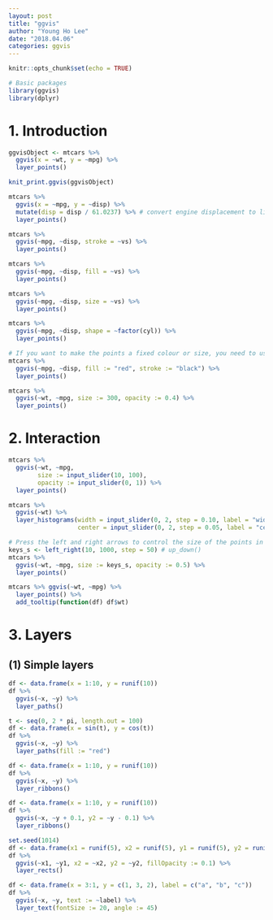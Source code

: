 ```yaml
---
layout: post
title: "ggvis"
author: "Young Ho Lee"
date: "2018.04.06"
categories: ggvis
---
```


```r
knitr::opts_chunk$set(echo = TRUE)
```

```r
# Basic packages
library(ggvis)
library(dplyr)
```

# 1. Introduction
```r
ggvisObject <- mtcars %>%
  ggvis(x = ~wt, y = ~mpg) %>%
  layer_points()

knit_print.ggvis(ggvisObject)
```

```r
mtcars %>%
  ggvis(x = ~mpg, y = ~disp) %>%
  mutate(disp = disp / 61.0237) %>% # convert engine displacement to litres
  layer_points()
```

```r
mtcars %>%
  ggvis(~mpg, ~disp, stroke = ~vs) %>%
  layer_points()
```

```r
mtcars %>%
  ggvis(~mpg, ~disp, fill = ~vs) %>%
  layer_points()
```

```r
mtcars %>%
  ggvis(~mpg, ~disp, size = ~vs) %>%
  layer_points()
```

```r
mtcars %>%
  ggvis(~mpg, ~disp, shape = ~factor(cyl)) %>%
  layer_points()
```

```r
# If you want to make the points a fixed colour or size, you need to use :=
mtcars %>% 
  ggvis(~mpg, ~disp, fill := "red", stroke := "black") %>%
  layer_points()
```

```r
mtcars %>%
  ggvis(~wt, ~mpg, size := 300, opacity := 0.4) %>%
  layer_points()
```

# 2. Interaction
```r
mtcars %>%
  ggvis(~wt, ~mpg,
        size := input_slider(10, 100),
        opacity := input_slider(0, 1)) %>%
  layer_points()
```

```r
mtcars %>%
  ggvis(~wt) %>%
  layer_histograms(width = input_slider(0, 2, step = 0.10, label = "width"),
                   center = input_slider(0, 2, step = 0.05, label = "center")c)
```

```r
# Press the left and right arrows to control the size of the points in the next example.
keys_s <- left_right(10, 1000, step = 50) # up_down()
mtcars %>%
  ggvis(~wt, ~mpg, size := keys_s, opacity := 0.5) %>%
  layer_points()
```

```r
mtcars %>% ggvis(~wt, ~mpg) %>% 
  layer_points() %>% 
  add_tooltip(function(df) df$wt)
```

# 3. Layers
## (1) Simple layers
```r
df <- data.frame(x = 1:10, y = runif(10))
df %>%
  ggvis(~x, ~y) %>%
  layer_paths()
```

```r
t <- seq(0, 2 * pi, length.out = 100)
df <- data.frame(x = sin(t), y = cos(t))
df %>%
  ggvis(~x, ~y) %>%
  layer_paths(fill := "red")
```

```r
df <- data.frame(x = 1:10, y = runif(10))
df %>%
  ggvis(~x, ~y) %>%
  layer_ribbons()
```

```r
df <- data.frame(x = 1:10, y = runif(10))
df %>%
  ggvis(~x, ~y + 0.1, y2 = ~y - 0.1) %>%
  layer_ribbons()
```

```r
set.seed(1014)
df <- data.frame(x1 = runif(5), x2 = runif(5), y1 = runif(5), y2 = runif(5))
df %>%
  ggvis(~x1, ~y1, x2 = ~x2, y2 = ~y2, fillOpacity := 0.1) %>%
  layer_rects()
```

```r
df <- data.frame(x = 3:1, y = c(1, 3, 2), label = c("a", "b", "c"))
df %>% 
  ggvis(~x, ~y, text := ~label) %>% 
  layer_text(fontSize := 20, angle := 45)
```

